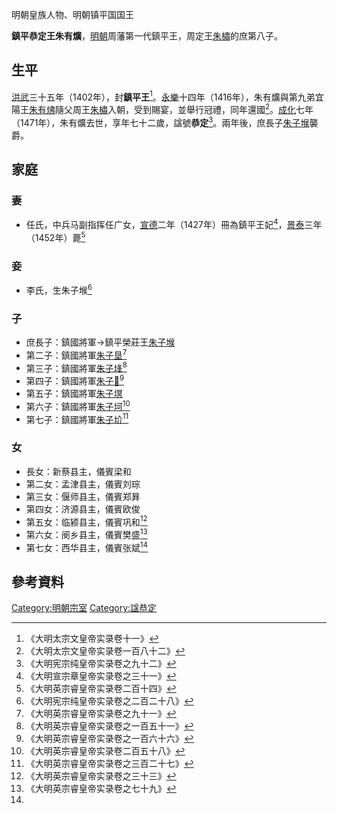 明朝皇族人物、明朝镇平国国王

'''鎮平恭定王朱有爌'''{{BD|1400年||1471年||catIdx=Z朱}}，[[明朝|明朝]]周藩第一代鎮平王，周定王[[朱橚|朱橚]]的庶第八子。

==生平==
[[洪武|洪武]]三十五年（1402年），封'''鎮平王'''<ref>《大明太宗文皇帝实录卷十一》</ref>。[[永樂_(明朝)|永樂]]十四年（1416年），朱有爌與第九弟宜陽王[[朱有炥|朱有炥]]隨父周王[[朱橚|朱橚]]入朝，受到賜宴，並舉行冠禮，同年還國<ref>《大明太宗文皇帝实录卷一百八十二》</ref>。[[成化|成化]]七年（1471年），朱有爌去世，享年七十二歲，諡號'''恭定'''<ref>《大明宪宗纯皇帝实录卷之九十二》</ref>。兩年後，庶長子[[朱子堠|朱子堠]]襲爵。

==家庭==
===妻===
*任氏，中兵马副指挥任广女，[[宣德|宣德]]二年（1427年）冊為鎮平王妃<ref>《大明宣宗章皇帝实录卷之三十一》</ref>，[[景泰|景泰]]三年（1452年）薨<ref name=jt>《大明英宗睿皇帝实录卷二百十四》</ref>

===妾===
*李氏，生朱子堠<ref>《大明宪宗纯皇帝实录卷之二百二十八》</ref>

===子===
*庶長子：鎮國將軍→鎮平榮莊王[[朱子堠|朱子堠]]
*第二子：鎮國將軍[[朱子垦|朱子垦]]<ref>《大明英宗睿皇帝实录卷之九十一》</ref>
*第三子：鎮國將軍[[朱子埄|朱子埄]]<ref>《大明英宗睿皇帝实录卷之一百五十一》</ref>
*第四子：鎮國將軍[[朱子𡑎|朱子𡑎]]<ref>《大明英宗睿皇帝实录卷之一百六十六》</ref>
*第五子：鎮國將軍[[朱子塓|朱子塓]]
*第六子：鎮國將軍[[朱子坷|朱子坷]]<ref>《大明英宗睿皇帝实录卷二百五十八》</ref>
*第七子：鎮國將軍[[朱子圿|朱子圿]]<ref>《大明英宗睿皇帝实录卷之三百二十七》</ref>

===女===
*長女：新蔡县主，儀賓梁和
*第二女：孟津县主，儀賓刘琮
*第三女：偃师县主，儀賓郑昪
*第四女：济源县主，儀賓欧俊
*第五女：临颍县主，儀賓巩和<ref>《大明英宗睿皇帝实录卷之三十三》</ref>
*第六女：阌乡县主，儀賓樊盛<ref>《大明英宗睿皇帝实录卷之七十九》</ref>
*第七女：西华县主，儀賓张斌<ref name=jt/>

==參考資料==
{{reflist|2}}

{{s-start}}
{{s-none|無|[[明朝|明政府]]封之}}
{{s-ttl|title=[[明朝藩王列表_(周王系)#鎮平國|明鎮平國國王]]|years=1402年－1471年}}
{{s-aft|after=子榮莊王[[朱子堠|朱子堠]]}}
{{end}}

[[Category:明朝宗室|Category:明朝宗室]]
[[Category:諡恭定|Category:諡恭定]]